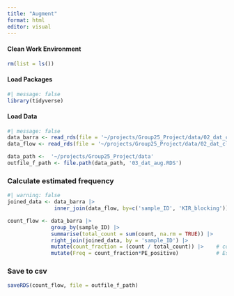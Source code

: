 ```yaml
---
title: "Augment"
format: html
editor: visual
---
```


#### Clean Work Environment

```r
rm(list = ls())
```

#### Load Packages

```r
#| message: false
library(tidyverse)
```

#### Load Data

```r
#| message: false
data_barra <- read_rds(file = '~/projects/Group25_Project/data/02_dat_clean_barracoda.RDS')
data_flow <- read_rds(file = '~/projects/Group25_Project/data/02_dat_clean_flowjo.RDS')

data_path <-  '~/projects/Group25_Project/data'
outfile_f_path <- file.path(data_path, '03_dat_aug.RDS')
```

### Calculate estimated frequency

```r
#| warning: false
joined_data <- data_barra |>
               inner_join(data_flow, by=c('sample_ID', 'KIR_blocking'))
```

```r
count_flow <- data_barra |> 
              group_by(sample_ID) |> 
              summarise(total_count = sum(count, na.rm = TRUE)) |> 
              right_join(joined_data, by = 'sample_ID') |>
              mutate(count_fraction = (count / total_count)) |>    # count fraction
              mutate(Freq = count_fraction*PE_positive)            # Estimated frequency

```

### Save to csv

```r
saveRDS(count_flow, file = outfile_f_path)
```
